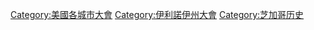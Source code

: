 [[Category:美國各城市大會|Category:美國各城市大會]]
[[Category:伊利諾伊州大會|Category:伊利諾伊州大會]]
[[Category:芝加哥历史|Category:芝加哥历史]]